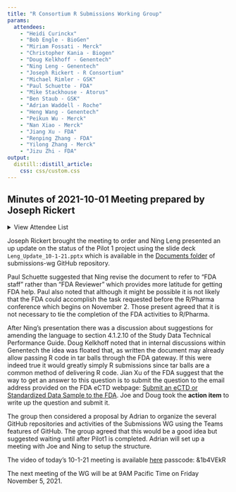 ```yaml
---
title: "R Consortium R Submissions Working Group"
params:
  attendees:
    - "Heidi Curinckx"
    - "Bob Engle - BioGen"
    - "Miriam Fossati - Merck"
    - "Christopher Kania - Biogen"
    - "Doug Kelkhoff - Genentech"
    - "Ning Leng - Genentech"
    - "Joseph Rickert - R Consortium"
    - "Michael Rimler - GSK"
    - "Paul Schuette - FDA"
    - "Mike Stackhouse - Atorus"
    - "Ben Staub - GSK"
    - "Adrian Waddell - Roche"
    - "Heng Wang - Genentech"
    - "Peikun Wu - Merck"
    - "Nan Xiao - Merck"
    - "Jiang Xu - FDA"
    - "Renping Zhang - FDA"
    - "Yilong Zhang - Merck"
    - "Jizu Zhi - FDA"
output: 
  distill::distill_article:
    css: css/custom.css
---
```


## Minutes of 2021-10-01 Meeting prepared by Joseph Rickert

<details>
  <summary>View Attendee List</summary>
  <p>`r glue::glue_collapse(params$attendees, sep="<br>")`</p>
</details>

Joseph Rickert brought the meeting to order and Ning Leng presented an up update on the status of the Pilot 1 project using the slide deck `Leng_Update_10-1-21.pptx` which is available in the [Documents folder](https://github.com/RConsortium/submissions-wg/tree/main/Documents) of submissions-wg GitHub repository.

Paul Schuette suggested that Ning revise the document to refer to "FDA staff" rather than "FDA Reviewer" which provides more latitude for getting FDA help. Paul also noted that although it might be possible it is not likely that the FDA could accomplish the task requested before the R/Pharma conference which begins on November 2. Those present agreed that it is not necessary to tie the completion of the FDA activities to R/Pharma.

After Ning's presentation there was a discussion about suggestions for amending the language to section 4.1.2.10 of the Study Data Technical Performance Guide. Doug Kelkhoff noted that in internal discussions within Genentech the idea was floated that, as written the document may already allow passing R code in tar balls through the FDA gateway. If this were indeed true it would greatly simply R submissions since tar balls are a common method of delivering R code. Jian Xu of the FDA suggest that the way to get an answer to this question is to submit the question to the email address provided on the FDA eCTD webpage: [Submit an eCTD or Standardized Data Sample to the FDA](https://www.fda.gov/drugs/electronic-regulatory-submission-and-review/submit-ectd-or-standardized-data-sample-fda). Joe and Doug took the **action item** to write up the question and submit it.

The group then considered a proposal by Adrian to organize the several GitHub repositories and activities of the Submissions WG using the Teams features of GitHub. The group agreed that this would be a good idea but suggested waiting until after Pilot1 is completed. Adrian will set up a meeting with Joe and Ning to setup the structure.

The video of today's 10-1-21 meeting is available [here](https://rstudio.zoom.us/rec/share/q3guNFXtWp5aKRYAMB1f7CkW2miueFj_uSBuKnvsAksQi9vYvy9IsEAgBgy5eNje.p4Qupsx4WuBHZgQM) passcode: &1b4VEkR

The next meeting of the WG will be at 9AM Pacific Time on Friday November 5, 2021.
